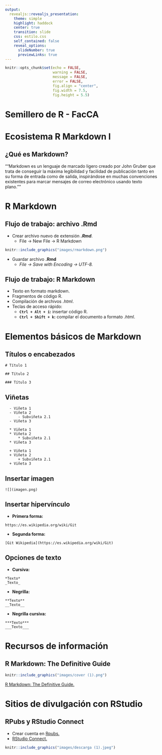 ```yaml
---
output: 
  revealjs::revealjs_presentation:
    theme: simple
    highlight: haddock
    center: true
    transition: slide
    css: estilo.css
    self_contained: false
    reveal_options:
      slideNumber: true
      previewLinks: true
---
```


```r
knitr::opts_chunk$set(echo = FALSE,
                      warning = FALSE,
                      message = FALSE,
                      error = FALSE,
                      fig.align = "center",
                      fig.width = 7.5,
                      fig.height = 5.5)
```

# Semillero de R - FacCA {data-background="fondo1.png"}

# Ecosistema R Markdown I {data-background="markdown2.png"}

## ¿Qué es Markdown? {data-background="markdown2.png"}

<q>"Markdown es un lenguaje de marcado ligero creado por John Gruber que trata de conseguir la máxima legibilidad y facilidad de publicación tanto en su forma de entrada como de salida, inspirándose en muchas convenciones existentes para marcar mensajes de correo electrónico usando texto plano."</q>

# R Markdown {data-background="markdown2.png"}

## Flujo de trabajo: archivo .Rmd {data-background="markdown2.png"}

  - Crear archivo nuevo de extensión ***.Rmd***.
      - File -> New File -> R Markdown

```r
knitr::include_graphics("images/rmarkdown.png")
```

  - Guardar archivo **.Rmd**
      - *File -> Save with Encoding -> UTF-8.*

## Flujo de trabajo: R Markdown{data-background="markdown2.png"}

  - Texto en formato markdown.
  - Fragmentos de código R.
  - Compilación de archivos *.html*.
  - Teclas de acceso rápido:
      - **`Ctrl + Alt + i`:** insertar código R.
      - **`Ctrl + Shift + k`:** compilar el documento a formato *.html*.

# Elementos básicos de Markdown {data-background="markdown2.png"}

## Títulos o encabezados {data-background="markdown2.png"}
  
```
# Título 1

## Título 2

### Título 3
```

## Viñetas {data-background="markdown2.png"}
  
```
  - Viñeta 1
  - Viñeta 2
      - Subviñeta 2.1
  - Viñeta 3

  * Viñeta 1
  * Viñeta 2
      * Subviñeta 2.1
  * Viñeta 3
  
  + Viñeta 1
  + Viñeta 2
      + Subviñeta 2.1
  + Viñeta 3  
```

## Insertar imagen {data-background="markdown2.png"}

```
![](imagen.png)  
```

## Insertar hipervínculo {data-background="markdown2.png"}

  - **Primera forma:**

```
https://es.wikipedia.org/wiki/Git 
```

  - **Segunda forma:**

```
[Git Wikipedia](https://es.wikipedia.org/wiki/Git)  
```

## Opciones de texto {data-background="markdown2.png"}

  - **Cursiva:**

```
*Texto*
_Texto_
```

  - **Negrilla:**

```
**Texto**
__Texto__
```
  
  - **Negrilla cursiva:**
  
```
***Texto***
___Texto___
```

# Recursos de información {data-background="markdown2.png"}

## R Markdown: The Definitive Guide {data-background="markdown2.png"}

```r
knitr::include_graphics("images/cover (1).png")
```

[R Markdown: The Definitive Guide.](https://bookdown.org/yihui/rmarkdown/)

# Sitios de divulgación con RStudio {data-background="markdown2.png"}

## RPubs y RStudio Connect{data-background="markdown2.png"}

  - Crear cuenta en [Rpubs.](https://rpubs.com/)
  - [RStudio Connect.](https://www.rstudio.com/products/connect/)
  
```r
knitr::include_graphics("images/descarga (1).jpeg")
```  